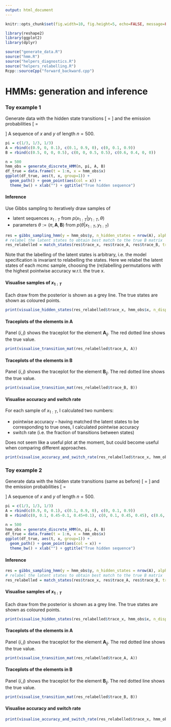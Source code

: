 ```yaml
---
output: html_document
---
```


\newcommand{\boldA}{\mathbf{A}}
\newcommand{\boldB}{\mathbf{B}}
\newcommand{\boldpi}{\boldsymbol{\pi}}

```r
knitr::opts_chunk$set(fig.width=10, fig.height=5, echo=FALSE, message=FALSE, warnings=FALSE, eval=TRUE)
```

```r
library(reshape2)
library(ggplot2)
library(dplyr)

source("generate_data.R")
source("hmm.R")
source("helpers_diagnostics.R")
source("helpers_relabelling.R")
Rcpp::sourceCpp("forward_backward.cpp")
```


# HMMs: generation and inference

### Toy example 1

Generate data with the hidden state transitions
\[
\boldA = 
  \begin{pmatrix}
  0.9 & 0 & 0.1 \\
  0.1 & 0.9 & 0 \\
  0 & 0.1 & 0.9
  \end{pmatrix}
\]
and the emission probabilities
\[
\boldB = 
  \begin{pmatrix}
  0.5 & 0 & 0 & 0.5 \\
  0 & 0 & 0.5 & 0.5 \\
  0.6 & 0.4 & 0 & 0
  \end{pmatrix}
\]
A sequence of $x$ and $y$ of length $n=500$. 

```r

pi = c(1/3, 1/3, 1/3)
A = rbind(c(0.9, 0, 0.1), c(0.1, 0.9, 0), c(0, 0.1, 0.9))
B = rbind(c(0.5, 0, 0, 0.5), c(0, 0, 0.5, 0.5), c(0.6, 0.4, 0, 0))

n = 500
hmm_obs = generate_discrete_HMM(n, pi, A, B)
df_true = data.frame(t = 1:n, x = hmm_obs$x)
ggplot(df_true, aes(t, x, group=1)) + 
  geom_path() + geom_point(aes(col = x)) + 
  theme_bw() + xlab("") + ggtitle("True hidden sequence")

```

#### Inference

Use Gibbs sampling to iteratively draw samples of

- latent sequences $x_{1:T}$ from $p(x_{1:T} | y_{1:T}, \theta)$
- parameters $\theta := (\pi, \boldA, \boldB)$ from $p(\theta | x_{1:T}, y_{1:T})$


```r
res = gibbs_sampling_hmm(y = hmm_obs$y, n_hidden_states = nrow(A), alpha0 = 0.1, max_iter = 1500, burnin = 500)
# relabel the latent states to obtain best match to the true B matrix
res_relabelled = match_states(res$trace_x, res$trace_A, res$trace_B, true_x = hmm_obs$x, k = nrow(A))

```

Note that the labelling of the latent states is arbitrary, i.e. the model specification is invariant to relabelling the states. Here we relabel the latent states of each mcmc sample, choosing the (re)labelling permutations with the highest pointwise accuracy w.r.t. the true x. 

#### Visualise samples of $x_{1:T}$

Each draw from the posterior is shown as a grey line. The true states are shown as coloured points. 

```r
print(visualise_hidden_states(res_relabelled$trace_x, hmm_obs$x, n_display = 100))

```


#### Traceplots of the elements in $\boldA$

Panel $(i, j)$ shows the traceplot for the element $\boldA_{ij}$. The red dotted line shows the true value. 

```r
print(visualise_transition_mat(res_relabelled$trace_A, A))

```

#### Traceplots of the elements in $\boldB$

Panel $(i, j)$ shows the traceplot for the element $\boldB_{ij}$. The red dotted line shows the true value. 

```r
print(visualise_transition_mat(res_relabelled$trace_B, B))

```

#### Visualise accuracy and switch rate

For each sample of $x_{1:T}$, I calculated two numbers:

- pointwise accuracy -- having matched the latent states to be corresponding to true ones, I calculated pointwise accuracy
- switch rate (i.e. the fraction of transitions between states)

Does not seem like a useful plot at the moment, but could become useful when comparing different approaches. 

```r
print(visualise_accuracy_and_switch_rate(res_relabelled$trace_x, hmm_obs$x))

```

### Toy example 2


Generate data with the hidden state transitions (same as before)
\[
\boldA = 
  \begin{pmatrix}
  0.9 & 0 & 0.1 \\
  0.1 & 0.9 & 0 \\
  0 & 0.1 & 0.9
  \end{pmatrix}
\]
and the emission probabilities
\[
\boldB = 
  \begin{pmatrix}
  0 & 0.1 & 0.35 & 0.55 \\
  0 & 0.1 & 0.45 & 0.45 \\
  0.6 & 0.3 & 0.1 & 0
  \end{pmatrix}
\]
A sequence of $x$ and $y$ of length $n=500$. 

```r

pi = c(1/3, 1/3, 1/3)
A = rbind(c(0.9, 0, 0.1), c(0.1, 0.9, 0), c(0, 0.1, 0.9))
B = rbind(c(0, 0.1, 0.45-0.1, 0.45+0.1), c(0, 0.1, 0.45, 0.45), c(0.6, 0.3, 0.1, 0))

n = 500
hmm_obs = generate_discrete_HMM(n, pi, A, B)
df_true = data.frame(t = 1:n, x = hmm_obs$x)
ggplot(df_true, aes(t, x, group=1)) + 
  geom_path() + geom_point(aes(col = x)) + 
  theme_bw() + xlab("") + ggtitle("True hidden sequence")

```

#### Inference

```r
res = gibbs_sampling_hmm(y = hmm_obs$y, n_hidden_states = nrow(A), alpha0 = 0.1, max_iter = 1500, burnin = 500)
# relabel the latent states to obtain best match to the true B matrix
res_relabelled = match_states(res$trace_x, res$trace_A, res$trace_B, true_x = hmm_obs$x, k = nrow(A))

```


#### Visualise samples of $x_{1:T}$

Each draw from the posterior is shown as a grey line. The true states are shown as coloured points. 

```r
print(visualise_hidden_states(res_relabelled$trace_x, hmm_obs$x, n_display = 100))

```


#### Traceplots of the elements in $\boldA$

Panel $(i, j)$ shows the traceplot for the element $\boldA_{ij}$. The red dotted line shows the true value. 

```r
print(visualise_transition_mat(res_relabelled$trace_A, A))

```

#### Traceplots of the elements in $\boldB$

Panel $(i, j)$ shows the traceplot for the element $\boldB_{ij}$. The red dotted line shows the true value. 

```r
print(visualise_transition_mat(res_relabelled$trace_B, B))

```

#### Visualise accuracy and switch rate

```r
print(visualise_accuracy_and_switch_rate(res_relabelled$trace_x, hmm_obs$x))

```